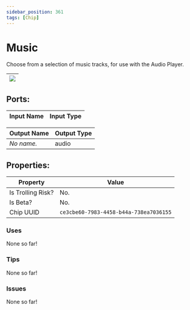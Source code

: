 ```yaml
---
sidebar_position: 361
tags: [Chip]
---
```


# Music


Choose from a selection of music tracks, for use with the Audio Player.

| ![](https://images-ext-2.discordapp.net/external/MPmIaQzlEPmgGWlgi-WxBBXt0Bjv_zWPkg1y1f_sy3s/https/www.recroomcircuits.com/image/circuit/absolute-value?width=206&height=108) |
|-----|

## Ports:

| Input Name | Input Type |
|-----------|-----------|

| Output Name | Output Type |
|-----------|-----------|
| *No name.* | audio |

## Properties:

| Property  | Value |
|-------------------|-----------|
| Is Trolling Risk? | No. |
| Is Beta? | No. |
| Chip UUID | `ce3cbe60-7983-4458-b44a-738ea7036155` |

### Uses

None so far!

### Tips

None so far!

### Issues

None so far!